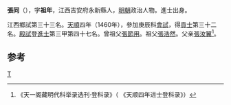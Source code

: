 '''張同'''（{{bd|1428年||？}}），字'''祖年'''，江西吉安府永新縣人，[[明朝|明朝]]政治人物。進士出身。

江西鄉試第三十三名。[[天顺_(明朝)|天順]]四年（1460年），參加庚辰科[[會試|會試]]，得[[貢士|貢士]]第三十二名。[[殿試|殿試]]登[[進士|進士]]第三甲第四十七名。曾祖父[[張節用|張節用]]。祖父[[張浩然|張浩然]]。父亲[[張汝翼|張汝翼]]<ref>《天一阁藏明代科举录选刊·登科录》（ 《天顺四年进士登科录》）</ref>。

==参考==
{{reflist}}
{{明朝人物小作品}}
{{天順四年庚辰科殿試金榜}}

[[Category:张姓|T]]